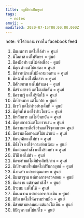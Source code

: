 ```yaml
---
title: กฎที่มีค่าเป็นศูนย์
tags:
  - notes
emoji: ✏️
modified: 2020-07-15T00:00:00.000Z
---
```


note: จำได้ว่าเอามาจากใน facebook feed

1. มีแผนการ แต่ไม่ได้ทำ = ศูนย์
2. มีโอกาส แต่ไม่รักษา = ศูนย์
3. มีลงมือทำ แต่ไม่ต่อเนื่อง= ศูนย์
4. มีคุณค่า แต่ไม่แสดง = ศูนย์
5. มีก้าวหน้าแต่ไม่มีความอดทน = ศูนย์
6. มีหน้าที่ แต่ไม่สื่อสาร = ศูนย์
7. มีศักยภาพ แต่ไม่สำแดง = ศูนย์
8. มีสร้างสรรค์ แต่ไม่ผลักดัน = ศูนย์
9. มีความรู้ แต่ไม่รู้จักใช้ = ศูนย์
10. มีเป้าหมาย แต่ไม่กล้า = ศูนย์
11. มีเวที แต่ไม่ทำอย่างเต็มที่ = ศูนย์
12. มีอุทิศให้ แต่ไร้ประโยชน์ = ศูนย์
13. มีหลักการ แต่ไม่ยืนหยัด = ศูนย์
14. มีอุดมการณ์แต่ไม่ยาวนาน = ศูนย์
15. มีความกระตือรือร้นแต่ไร้จุดหมาย= ศูนย์
16. มีความเด็ดขาดแต่ไม่แน่วแน่ = ศูนย์
17. มีแนวคิดแต่ไม่ทำ = ศูนย์
18. มีน้ำใจ แต่ไร้ความอ่อนน้อม = ศูนย์
19. มีแต่ออกคำสั่ง แต่ไม่ร่วมทำ = ศูนย์
20. มีวิธี แต่ไม่ทำ = ศูนย์
21. มีกระทำแต่ไม่มีประสิทธิภาพ = ศูนย์
22. มีเป้าหมายใหม่แต่ไม่ปรับกลยุทธ์ = ศูนย์
23. มีงานทำ แต่ขาดคุณภาพ = ศูนย์
24. มีมาตรฐาน แต่ขาดการตรวจสอบ = ศูนย์
25. มีผลงาน แต่ขาดกำลังใจ = ศูนย์
26. มีระบบ แต่ไม่ใช้ = ศูนย์
27. มีแผนงาน แต่ขาดการประเมิน = ศูนย์
28. มีทีม แต่ไม่ให้ความร่วมมือ = ศูนย์
29. มีสายตาแหลมคม แต่มองไม่เห็น = ศูนย์
30. มีปัญหา แต่ไม่แก้ไข = ศูนย์

